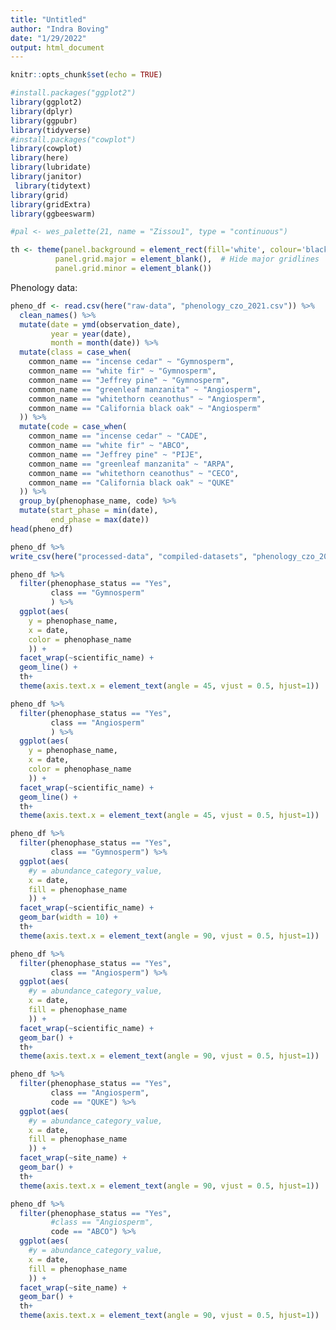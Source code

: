 ```yaml
---
title: "Untitled"
author: "Indra Boving"
date: "1/29/2022"
output: html_document
---
```


```r
knitr::opts_chunk$set(echo = TRUE)
```

```r
#install.packages("ggplot2")
library(ggplot2)
library(dplyr)
library(ggpubr)
library(tidyverse)
#install.packages("cowplot")
library(cowplot)
library(here)
library(lubridate)
library(janitor)
 library(tidytext)
library(grid)
library(gridExtra)
library(ggbeeswarm)
```

```r
#pal <- wes_palette(21, name = "Zissou1", type = "continuous")

th <- theme(panel.background = element_rect(fill='white', colour='black'), # Make background white and border black
          panel.grid.major = element_blank(),  # Hide major gridlines
          panel.grid.minor = element_blank())
```

Phenology data: 
```r
pheno_df <- read.csv(here("raw-data", "phenology_czo_2021.csv")) %>% 
  clean_names() %>% 
  mutate(date = ymd(observation_date),
         year = year(date), 
         month = month(date)) %>% 
  mutate(class = case_when(
    common_name == "incense cedar" ~ "Gymnosperm", 
    common_name == "white fir" ~ "Gymnosperm", 
    common_name == "Jeffrey pine" ~ "Gymnosperm", 
    common_name == "greenleaf manzanita" ~ "Angiosperm", 
    common_name == "whitethorn ceanothus" ~ "Angiosperm", 
    common_name == "California black oak" ~ "Angiosperm"
  )) %>% 
  mutate(code = case_when(
    common_name == "incense cedar" ~ "CADE", 
    common_name == "white fir" ~ "ABCO", 
    common_name == "Jeffrey pine" ~ "PIJE", 
    common_name == "greenleaf manzanita" ~ "ARPA", 
    common_name == "whitethorn ceanothus" ~ "CECO", 
    common_name == "California black oak" ~ "QUKE"
  )) %>% 
  group_by(phenophase_name, code) %>% 
  mutate(start_phase = min(date), 
         end_phase = max(date))
head(pheno_df)

pheno_df %>% 
write_csv(here("processed-data", "compiled-datasets", "phenology_czo_2021.csv"))
```

```r
pheno_df %>% 
  filter(phenophase_status == "Yes", 
         class == "Gymnosperm"
         ) %>% 
  ggplot(aes(
    y = phenophase_name, 
    x = date, 
    color = phenophase_name
    )) + 
  facet_wrap(~scientific_name) +
  geom_line() +
  th+
  theme(axis.text.x = element_text(angle = 45, vjust = 0.5, hjust=1))
```


```r
pheno_df %>% 
  filter(phenophase_status == "Yes", 
         class == "Angiosperm"
         ) %>% 
  ggplot(aes(
    y = phenophase_name, 
    x = date, 
    color = phenophase_name
    )) + 
  facet_wrap(~scientific_name) +
  geom_line() +
  th+
  theme(axis.text.x = element_text(angle = 45, vjust = 0.5, hjust=1))
```

```r
pheno_df %>% 
  filter(phenophase_status == "Yes", 
         class == "Gymnosperm") %>% 
  ggplot(aes(
    #y = abundance_category_value, 
    x = date, 
    fill = phenophase_name
    )) + 
  facet_wrap(~scientific_name) +
  geom_bar(width = 10) +
  th+
  theme(axis.text.x = element_text(angle = 90, vjust = 0.5, hjust=1))
```

```r
pheno_df %>% 
  filter(phenophase_status == "Yes", 
         class == "Angiosperm") %>% 
  ggplot(aes(
    #y = abundance_category_value, 
    x = date, 
    fill = phenophase_name
    )) + 
  facet_wrap(~scientific_name) +
  geom_bar() +
  th+
  theme(axis.text.x = element_text(angle = 90, vjust = 0.5, hjust=1))
```

```r
pheno_df %>% 
  filter(phenophase_status == "Yes", 
         class == "Angiosperm", 
         code == "QUKE") %>% 
  ggplot(aes(
    #y = abundance_category_value, 
    x = date, 
    fill = phenophase_name
    )) + 
  facet_wrap(~site_name) +
  geom_bar() +
  th+
  theme(axis.text.x = element_text(angle = 90, vjust = 0.5, hjust=1))
```

```r
pheno_df %>% 
  filter(phenophase_status == "Yes", 
         #class == "Angiosperm", 
         code == "ABCO") %>% 
  ggplot(aes(
    #y = abundance_category_value, 
    x = date, 
    fill = phenophase_name
    )) + 
  facet_wrap(~site_name) +
  geom_bar() +
  th+
  theme(axis.text.x = element_text(angle = 90, vjust = 0.5, hjust=1))
```